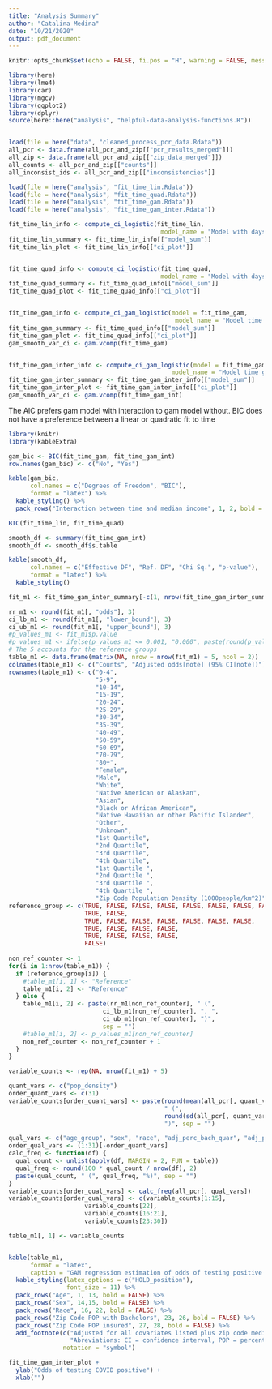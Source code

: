 ```yaml
---
title: "Analysis Summary"
author: "Catalina Medina"
date: "10/21/2020"
output: pdf_document
---
```



```r
knitr::opts_chunk$set(echo = FALSE, fi.pos = "H", warning = FALSE, message = FALSE, fig.align = "center")
```

```r
library(here)
library(lme4)
library(car)
library(mgcv)
library(ggplot2)
library(dplyr)
source(here::here("analysis", "helpful-data-analysis-functions.R"))


load(file = here("data", "cleaned_process_pcr_data.Rdata"))
all_pcr <- data.frame(all_pcr_and_zip[["pcr_results_merged"]])
all_zip <- data.frame(all_pcr_and_zip[["zip_data_merged"]])
all_counts <- all_pcr_and_zip[["counts"]]
all_inconsist_ids <- all_pcr_and_zip[["inconsistencies"]]

load(file = here("analysis", "fit_time_lin.Rdata"))
load(file = here("analysis", "fit_time_quad.Rdata"))
load(file = here("analysis", "fit_time_gam.Rdata"))
load(file = here("analysis", "fit_time_gam_inter.Rdata"))
```



```r

fit_time_lin_info <- compute_ci_logistic(fit_time_lin, 
                                          model_name = "Model with days as linear predictor")
fit_time_lin_summary <- fit_time_lin_info[["model_sum"]]
fit_time_lin_plot <- fit_time_lin_info[["ci_plot"]]


fit_time_quad_info <- compute_ci_logistic(fit_time_quad, 
                                          model_name = "Model with days as quad predictor")
fit_time_quad_summary <- fit_time_quad_info[["model_sum"]]
fit_time_quad_plot <- fit_time_quad_info[["ci_plot"]]


fit_time_gam_info <- compute_ci_gam_logistic(model = fit_time_gam, 
                                              model_name = "Model time gam no interaction")
fit_time_gam_summary <- fit_time_quad_info[["model_sum"]]
fit_time_gam_plot <- fit_time_quad_info[["ci_plot"]]
gam_smooth_var_ci <- gam.vcomp(fit_time_gam)


fit_time_gam_inter_info <- compute_ci_gam_logistic(model = fit_time_gam_int, 
                                             model_name = "Model time gam with interaction between days and median income")
fit_time_gam_inter_summary <- fit_time_gam_inter_info[["model_sum"]]
fit_time_gam_inter_plot <- fit_time_gam_inter_info[["ci_plot"]]
gam_smooth_var_ci <- gam.vcomp(fit_time_gam_int)

```


The AIC prefers gam model with interaction to gam model without. BIC does not have a preference between a linear or quadratic fit to time

```r
library(knitr)
library(kableExtra)

gam_bic <- BIC(fit_time_gam, fit_time_gam_int) 
row.names(gam_bic) <- c("No", "Yes")

kable(gam_bic,
      col.names = c("Degrees of Freedom", "BIC"),
      format = "latex") %>%
  kable_styling() %>%
  pack_rows("Interaction between time and median income", 1, 2, bold = FALSE)

BIC(fit_time_lin, fit_time_quad)
```


```r
smooth_df <- summary(fit_time_gam_int)
smooth_df <- smooth_df$s.table

kable(smooth_df,
      col.names = c("Effective DF", "Ref. DF", "Chi Sq.", "p-value"),
      format = "latex") %>%
  kable_styling() 
```


```r


fit_m1 <- fit_time_gam_inter_summary[-c(1, nrow(fit_time_gam_inter_summary)), ]

rr_m1 <- round(fit_m1[, "odds"], 3)
ci_lb_m1 <- round(fit_m1[, "lower_bound"], 3)
ci_ub_m1 <- round(fit_m1[, "upper_bound"], 3)
#p_values_m1 <- fit_m1$p.value
#p_values_m1 <- ifelse(p_values_m1 <= 0.001, "0.000", paste(round(p_values_m1, 3)))
# The 5 accounts for the reference groups
table_m1 <- data.frame(matrix(NA, nrow = nrow(fit_m1) + 5, ncol = 2))
colnames(table_m1) <- c("Counts", "Adjusted odds[note] (95% CI[note])")
rownames(table_m1) <- c("0-4",
                        "5-9",
                        "10-14",
                        "15-19",
                        "20-24",
                        "25-29",
                        "30-34",
                        "35-39",
                        "40-49",
                        "50-59",
                        "60-69",
                        "70-79",
                        "80+",
                        "Female",
                        "Male",
                        "White",
                        "Native American or Alaskan",
                        "Asian",
                        "Black or African American",
                        "Native Hawaiian or other Pacific Islander",
                        "Other",
                        "Unknown",
                        "1st Quartile",
                        "2nd Quartile",
                        "3rd Quartile",
                        "4th Quartile",
                        "1st Quartile ",
                        "2nd Quartile ",
                        "3rd Quartile ",
                        "4th Quartile ",
                        "Zip Code Population Density (1000people/km^2)")
reference_group <- c(TRUE, FALSE, FALSE, FALSE, FALSE, FALSE, FALSE, FALSE, FALSE, FALSE, FALSE, FALSE, FALSE,
                     TRUE, FALSE,
                     TRUE, FALSE, FALSE, FALSE, FALSE, FALSE, FALSE,
                     TRUE, FALSE, FALSE, FALSE,
                     TRUE, FALSE, FALSE, FALSE,
                     FALSE)
          
non_ref_counter <- 1
for(i in 1:nrow(table_m1)) {
  if (reference_group[i]) {
    #table_m1[i, 1] <- "Reference"
    table_m1[i, 2] <- "Reference"
  } else {
    table_m1[i, 2] <- paste(rr_m1[non_ref_counter], " (", 
                          ci_lb_m1[non_ref_counter], ", ", 
                          ci_ub_m1[non_ref_counter], ")", 
                          sep = "")
    #table_m1[i, 2] <- p_values_m1[non_ref_counter]
    non_ref_counter <- non_ref_counter + 1
  }
}      

variable_counts <- rep(NA, nrow(fit_m1) + 5)

quant_vars <- c("pop_density")
order_quant_vars <- c(31)
variable_counts[order_quant_vars] <- paste(round(mean(all_pcr[, quant_vars]), 2),
                                           " (",
                                           round(sd(all_pcr[, quant_vars]), 2),
                                           ")", sep = "")

qual_vars <- c("age_group", "sex", "race", "adj_perc_bach_quar", "adj_perc_insured_quar")
order_qual_vars <- (1:31)[-order_quant_vars]
calc_freq <- function(df) {
  qual_count <- unlist(apply(df, MARGIN = 2, FUN = table))
  qual_freq <- round(100 * qual_count / nrow(df), 2)
  paste(qual_count, " (", qual_freq, "%)", sep = "")
}
variable_counts[order_qual_vars] <- calc_freq(all_pcr[, qual_vars])
variable_counts[order_qual_vars] <- c(variable_counts[1:15], 
                     variable_counts[22],
                     variable_counts[16:21],
                     variable_counts[23:30])

table_m1[, 1] <- variable_counts


kable(table_m1, 
      format = "latex", 
      caption = "GAM regression estimation of odds of testing positive for covid in Orange county from March 1st to August 16, 2020. Model has a smooth term for time and an interaction between median income and time.") %>%
  kable_styling(latex_options = c("HOLD_position"),
                font_size = 11) %>%
  pack_rows("Age", 1, 13, bold = FALSE) %>%
  pack_rows("Sex", 14,15, bold = FALSE) %>%
  pack_rows("Race", 16, 22, bold = FALSE) %>%
  pack_rows("Zip Code POP with Bachelors", 23, 26, bold = FALSE) %>%
  pack_rows("Zip Code POP insured", 27, 28, bold = FALSE) %>% 
  add_footnote(c("Adjusted for all covariates listed plus zip code median income and time of test in days", 
                 "Abreviations: CI = confidence interval, POP = percentage of population"),
               notation = "symbol")                 
```


```r
fit_time_gam_inter_plot +
  ylab("Odds of testing COVID positive") +
  xlab("")
```






















